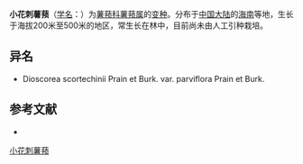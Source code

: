 {{Infraspeciesbox
| name = 小花刺薯蓣
| status = 
| status_system = 
| image =
| genus = Dioscorea
| species =  ''''
| varietas = parviflora
| authority = Prain et Burkill
}}

'''小花刺薯蓣'''（[[学名|学名]]：{{lang|la|''Dioscorea scortechinii'' var. ''parviflora''}}）为[[薯蓣科|薯蓣科]][[薯蓣属|薯蓣属]]的[[变种|变种]]。分布于[[中国大陆|中国大陆]]的[[海南|海南]]等地，生长于海拔200米至500米的地区，常生长在林中，目前尚未由人工引种栽培。

== 异名 ==
* Dioscorea scortechinii Prain et Burk. var. parviflora Prain et Burk.

== 参考文献 ==
<div class="references-small">
* {{cite web| url =http://www.bioinfo.cn/db05/KmzwSpecies.php?action=view&id=7243| title =小花刺薯蓣| work =《中国高等植物数据库全库》| publisher =中国科学院微生物研究所| author =昆明植物研究所| accessdate =2009-02-24| deadurl =yes| archiveurl =https://web.archive.org/web/20160305080356/http://www.bioinfo.cn/db05/KmzwSpecies.php?action=view&id=7243| archivedate =2016-03-05}}
</div>
{{Taxonbar|from=Q10960120}}

[[Category:薯蓣属|小花刺薯蓣]]


{{植物小作品}}